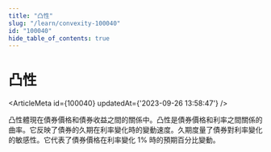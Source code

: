 ```yaml
---
title: "凸性"
slug: "/learn/convexity-100040"
id: "100040"
hide_table_of_contents: true
---
```



# 凸性

<ArticleMeta id={100040} updatedAt={'2023-09-26 13:58:47'} />
<div className='border-solid border-b border-t-0 my-4 border-[var(--ifm-color-gray-300)]' />

凸性體現在債券價格和債券收益之間的關係中。凸性是債券價格和利率之間關係的曲率。它反映了債券的久期在利率變化時的變動速度。久期度量了債券對利率變化的敏感性。它代表了債券價格在利率變化 1% 時的預期百分比變動。
